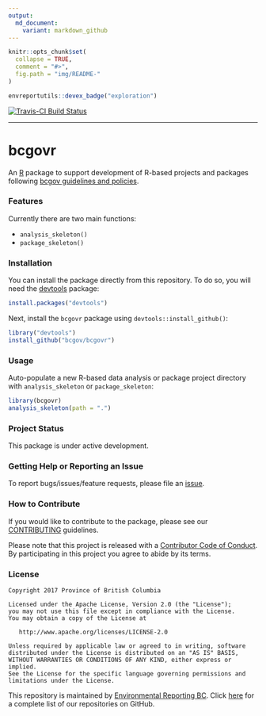 ```yaml
---
output:
  md_document:
    variant: markdown_github
---
```


<!-- README.md is generated from README.Rmd. Please edit that file -->

```r
knitr::opts_chunk$set(
  collapse = TRUE,
  comment = "#>",
  fig.path = "img/README-"
)
```

```r
envreportutils::devex_badge("exploration")
```

[![Travis-CI Build Status](https://travis-ci.org/bcgov/bcgovr.svg?branch=master)](https://travis-ci.org/bcgov/bcgovr)

---

# bcgovr

An [R](http://r-project.org) package to support development of R-based projects and packages following [bcgov guidelines and policies](https://github.com/bcgov/BC-Policy-Framework-For-GitHub).

### Features

Currently there are two main functions:

- `analysis_skeleton()`
- `package_skeleton()`


### Installation

You can install the package directly from this repository. To do so, you will 
need the [devtools](https://github.com/hadley/devtools/) package:

```r
install.packages("devtools")
```

Next, install the `bcgovr` package using `devtools::install_github()`:

```r
library("devtools")
install_github("bcgov/bcgovr")
```


### Usage
Auto-populate a new R-based data analysis or package project directory with `analysis_skeleton` or `package_skeleton`:

```r
library(bcgovr)
analysis_skeleton(path = ".")
```


### Project Status

This package is under active development.


### Getting Help or Reporting an Issue

To report bugs/issues/feature requests, please file an [issue](https://github.com/bcgov/bcgovr/issues/).


### How to Contribute

If you would like to contribute to the package, please see our 
[CONTRIBUTING](CONTRIBUTING.md) guidelines.

Please note that this project is released with a [Contributor Code of Conduct](CODE_OF_CONDUCT.md). By participating in this project you agree to abide by its terms.


### License

    Copyright 2017 Province of British Columbia

    Licensed under the Apache License, Version 2.0 (the "License");
    you may not use this file except in compliance with the License.
    You may obtain a copy of the License at 

       http://www.apache.org/licenses/LICENSE-2.0

    Unless required by applicable law or agreed to in writing, software
    distributed under the License is distributed on an "AS IS" BASIS,
    WITHOUT WARRANTIES OR CONDITIONS OF ANY KIND, either express or implied.
    See the License for the specific language governing permissions and
    limitations under the License.

This repository is maintained by [Environmental Reporting BC](http://www2.gov.bc.ca/gov/content?id=FF80E0B985F245CEA62808414D78C41B). Click [here](https://github.com/bcgov/EnvReportBC-RepoList) for a complete list of our repositories on GitHub.
